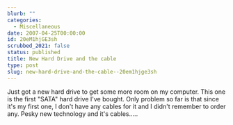 ```yaml
---
blurb: ""
categories:
  - Miscellaneous
date: 2007-04-25T00:00:00
id: 20eM1hjGE3sh
scrubbed_2021: false
status: published
title: New Hard Drive and the cable
type: post
slug: new-hard-drive-and-the-cable--20em1hjge3sh
---
```


Just got a new hard drive to get some more room on my computer.
This one is the first "SATA" hard drive I've bought. Only problem
so far is that since it's my first one, I don't have any cables for
it and I didn't remember to order any. Pesky new technology and
it's cables.....